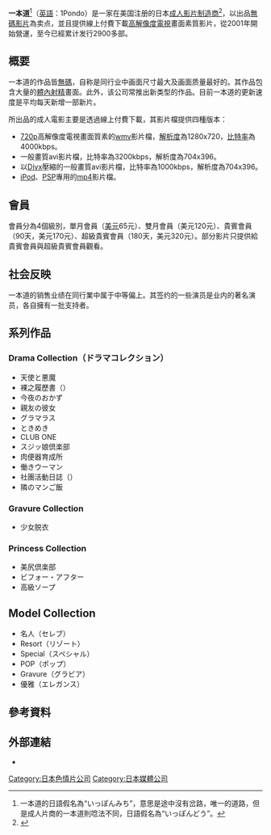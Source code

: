 {{NOT|一貫道}}
{{Infobox_Company
|company_name = 一本道有限公司<br /><small>1Pondo</small>
|company_logo = [[File:Video_icon_1.png|128px]]
|company_type = 私人公司
|market_information = 
|company_slogan =
|foundation   = 2001年創立
|location     = {{USA}}
|zip_code     = 
|telephone_no = 
|key_people   = 
|capital      = 
|sales        =
|profit       =
|asset        =
|market_value =
|num_employees = 約350人
|industry     = 網络業
|products     = 色情影片
|revenue      =
|homepage     = {{URL|https://www.1pondo.tv/}}
}}
'''一本道'''<ref>一本道的日語假名為“いっぽんみち”，意思是途中沒有岔路，唯一的道路，但是成人片商的一本道則唸法不同，日語假名為“いっぽんどう”。</ref>（[[英語|英語]]：1Pondo）是一家在美国注册的日本[[成人影片制造商|成人影片制造商]]<ref>{{cite web|url=http://www.1pondo.tv/1PONDO.TV.htm|title=18 U.S.C. Section 2257|publisher=[http://www.1pondo.tv/ 1pondo.tv]|accessdate=2010-08-14|language=en|deadurl=yes|archiveurl=https://web.archive.org/web/20100729150715/http://www.1pondo.tv/1PONDO.TV.htm|archivedate=2010-07-29}}</ref>，以出品[[无码影片|無碼影片]]為卖点，並且提供線上付費下載[[高解像度電視|高解像度電視]]畫面素質影片，從2001年開始營運，至今已經累计发行2900多部。

== 概要 ==
一本道的作品皆[[无码视频|無碼]]，自称是同行业中画面尺寸最大及画面质量最好的。其作品包含大量的[[體內射精|體內射精]]畫面。此外，该公司常推出新类型的作品。目前一本道的更新速度是平均每天新增一部新片。

所出品的成人電影主要是透過線上付費下載，其影片檔提供四種版本：
*[[720p|720p]]高解像度電視畫面質素的[[wmv|wmv]]影片檔，[[解析度|解析度]]為1280x720，[[比特率|比特率]]為4000kbps。
*一般畫質avi影片檔，比特率為3200kbps，解析度為704x396。
*以[[Divx|Divx]]壓縮的一般畫質avi影片檔，比特率為1000kbps，解析度為704x396。
*[[iPod|iPod]]、[[PSP|PSP]]專用的[[mp4|mp4]]影片檔。

==會員==
會員分為4個級別，單月會員（[[美元|美元]]65元）、雙月會員（美元120元）、貴賓會員（90天，美元170元）、超級貴賓會員（180天，美元320元）。部分影片只提供給貴賓會員與超級貴賓會員觀看。

== 社会反映 ==
一本道的销售业绩在同行業中属于中等偏上。其签约的一些演员是业内的著名演员，各自擁有一批支持者。

==系列作品==
{{main|一本道作品列表}}
===Drama Collection（ドラマコレクション）===
*天使と悪魔
*裸之履歷書（{{lang|ja|はだかの履歴書}}）
*今夜のおかず
*親友の彼女
*グラマラス
*ときめき
*CLUB ONE
*スジッ娘倶楽部
*肉便器育成所
*働きウーマン
*社團活動日誌（{{lang|ja|部活日誌}}）
*隣のマンご飯

===Gravure Collection===
*少女脱衣

===Princess Collection===
*美尻倶楽部
*ビフォー・アフター
*高級ソープ

==Model Collection==
*名人（セレブ）
*Resort（リゾート）
*Special（スペシャル）
*POP（ポップ）
*Gravure（グラビア）
*優雅（エレガンス）

==參考資料==
{{reflist|2}}

== 外部連結 ==
* {{Official|https://www.1pondo.tv/}}

{{DEFAULTSORT:1Pondo}}
[[Category:日本色情片公司|Category:日本色情片公司]]
[[Category:日本媒體公司|Category:日本媒體公司]]